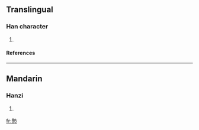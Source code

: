 ==Translingual==
===Han character===
{{Han char|rn=61|rad=心|as=11|sn=15|four=4533<sub>1</sub>|canj=土戈心 (GIP)}}
# {{defn|Han|sort=心11}}
====References====
{{Han ref|kx=0401.020|dkj=11149|dj=0740.120|hdz=42341.010|uh=6179|ud=24953|bh=E57A|bd=58746}}

----
==Mandarin==
===Hanzi===
{{cmn-hanzi|pin=[[zhí]] (zhi2)|wg=chih<sup>2</sup>}}
# {{defn|Mandarin}}

[[fr:慹]]